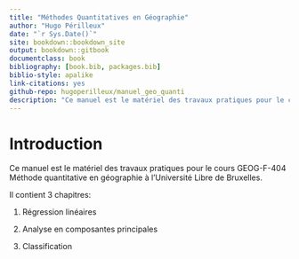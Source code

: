 ```yaml
---
title: "Méthodes Quantitatives en Géographie"
author: "Hugo Périlleux"
date: "`r Sys.Date()`"
site: bookdown::bookdown_site
output: bookdown::gitbook
documentclass: book
bibliography: [book.bib, packages.bib]
biblio-style: apalike
link-citations: yes
github-repo: hugoperilleux/manuel_geo_quanti
description: "Ce manuel est le matériel des travaux pratiques pour le cours GEOG-F-404 Méthode quantitative en géographie à l'Université Libre de Bruxelles. "
---
```


# Introduction {.unnumbered}

Ce manuel est le matériel des travaux pratiques pour le cours GEOG-F-404 Méthode quantitative en géographie à l'Université Libre de Bruxelles.

Il contient 3 chapitres:

1.  Régression linéaires

2.  Analyse en composantes principales

3.  Classification
